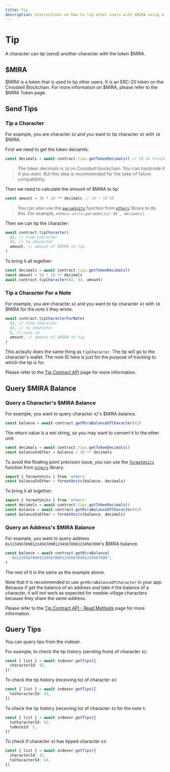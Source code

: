 ```yaml
---
title: Tip
description: Instructions on how to tip other users with $MIRA using a character ID, calculate the amount of $MIRA to tip, and query the $MIRA balance of a character or address.
---
```


# Tip

A character can tip (send) another character with the token $MIRA.

## $MIRA

$MIRA is a token that is used to tip other users. It is an ERC-20 token on the Crossbell Blockchain. For more information on $MIRA, please refer to the $MIRA Token page.

## Send Tips

### Tip a Character

For example, you are character `42` and you want to tip character `43` with `10` $MIRA.

First we need to get the token deciamls:

```ts
const decimals = await contract.tips.getTokenDecimals() // 18 on Crossbell
```

> The token decimals is `18` on Crossbell blockchain. You can hardcode it if you want. But this step is recommended for the sake of future compatibility.

Then we need to calculate the amount of $MIRA to tip:

```ts
const amount = 10 * 10 ** decimals // 10 * 10^18
```

> You can also use the [`parseUnits`](https://docs.ethers.org/v6/api/utils/#parseUnits) function from [`ethers`](https://ethers.org/) library to do this.
> For example, `ethers.utils.parseUnits('10', decimals)`.

Then we can tip the character:

```ts
await contract.tipCharacter(
  42, // from character
  43, // to character
  amount, // amount of $MIRA to tip
)
```

To bring it all together:

```ts
const decimals = await contract.tips.getTokenDecimals()
const amount = 10 * 10 ** decimals
await contract.tipCharacter(42, 43, amount)
```

### Tip a Character For a Note

For example, you are character `42` and you want to tip character `43` with `10` $MIRA for the note `5` they wrote.

```ts
await contract.tipCharacterForNote(
  42, // from character
  43, // to character
  5, // note id
  amount, // amount of $MIRA to tip
)
```

This actaully does the same thing as `tipCharacter`. The tip will go to the character's wallet. The note ID here is just for the purpose of tracking to which the tip is for.

Please refer to the [Tip Contract API](/sdk/js/contract/tip/tip) page for more information.

## Query $MIRA Balance

### Query a Character's $MIRA Balance

For example, you want to query character `42`'s $MIRA balance.

```ts
const balance = await contract.getMiraBalanceOfCharacter(42)
```

The return value is a wei string, so you may want to convert it to the ether unit:

```ts
const decimals = await contract.tips.getTokenDecimals()
const balanceInEther = balance / 10 ** decimals
```

To avoid the floating point precision issue, you can use the [`formatUnits`](https://docs.ethers.org/v6/api/utils/#formatUnits) function from [`ethers`](https://ethers.org/) library:

```ts
import { formatUnits } from 'ethers'
const balanceInEther = formatUnits(balance, decimals)
```

To bring it all together:

```ts
import { formatUnits } from 'ethers'
const decimals = await contract.tips.getTokenDecimals()
const balance = await contract.getMiraBalanceOfCharacter(42)
const balanceInEther = formatUnits(balance, decimals)
```

### Query an Address's $MIRA Balance

For example, you want to query address `0x1234567890123456789012345678901234567890`'s $MIRA balance.

```ts
const balance = await contract.getMiraBalance(
  '0x1234567890123456789012345678901234567890',
)
```

The rest of it is the same as the example above.

Note that it is recommended to use `getMiraBalanceOfCharacter` in your app. Because if get the balance of an address and take it the balance of a character, it will not work as expected for newbie-village characters because they share the same address.

Please refer to the [Tip Contract API - Read Methods](/sdk/js/contract/tip/read-methods) page for more information.

## Query Tips

You can query tips from the indexer.

For example, to check the tip history (sending from) of character `42`:

```ts
const { list } = await indexer.getTips({
  characterId: 42,
})
```

To check the tip history (receiving to) of character `43`:

```ts
const { list } = await indexer.getTips({
  toCharacterId: 43,
})
```

To check the tip history (receiving to) of character `43` for the note `5`:

```ts
const { list } = await indexer.getTips({
  toCharacterId: 43,
  toNoteId: 5,
})
```

To check if character `42` has tipped character `43`:

```ts
const { list } = await indexer.getTips({
  characterId: 42,
  toCharacterId: 43,
})
```
